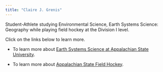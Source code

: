 ```yaml
---
title: "Claire J. Grenis"
---
```

Student-Athlete studying Environmental Science, Earth Systems Science: Geography while playing field hockey at the Division I level.

Click on the links below to learn more. 

* To learn more about [Earth Systems Science at Appalachian State University](https://earth.appstate.edu/).

* To learn more about [Appalachian State Field Hockey](https://www.appstatesports.com/field-hockey).


